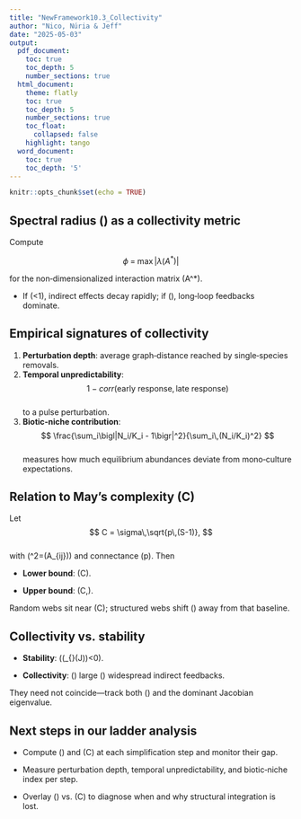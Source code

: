 ```yaml
---
title: "NewFramework10.3_Collectivity"
author: "Nico, Núria & Jeff"
date: "2025-05-03"
output:
  pdf_document:
    toc: true
    toc_depth: 5
    number_sections: true
  html_document:
    theme: flatly
    toc: true
    toc_depth: 5
    number_sections: true
    toc_float:
      collapsed: false
    highlight: tango
  word_document:
    toc: true
    toc_depth: '5'
---
```


```r
knitr::opts_chunk$set(echo = TRUE)
```

## Spectral radius \(\phi\) as a collectivity metric  
Compute  

$$
  \phi \;=\;\max\bigl| \lambda (A^*)\bigr|
$$  

for the non‐dimensionalized interaction matrix \(A^*\).

- If \(\phi<1\), indirect effects decay rapidly; if \(\phi\ge1\), long‐loop feedbacks dominate.  

## Empirical signatures of collectivity  
1. **Perturbation depth**: average graph‐distance reached by single‐species removals.  
2. **Temporal unpredictability**:  
   $$
     1 - corr\bigl(\text{early response},\,\text{late response}\bigr)
   $$  
   to a pulse perturbation.  
3. **Biotic‐niche contribution**:  
   $$
     \frac{\sum_i\bigl|N_i/K_i - 1\bigr|^2}{\sum_i\,(N_i/K_i)^2}
   $$  
   measures how much equilibrium abundances deviate from mono‐culture expectations.  

## Relation to May’s complexity (C)  
Let  
$$
  C = \sigma\,\sqrt{p\,(S-1)},
$$  
with \(\sigma^2=\text{Var}(A_{ij})\) and connectance \(p\). Then

- **Lower bound**: \(\phi \ge C\).  

- **Upper bound**: \(\phi \le C\,\sqrt{S-1}\).  

Random webs sit near \(\phi\approx C\); structured webs shift \(\phi\) away from that baseline.  

## Collectivity vs. stability  

- **Stability**: \(\Re(\lambda_{\max}(J))<0\).  

- **Collectivity**: \(\phi\) large \(\Rightarrow\) widespread indirect feedbacks.  

They need not coincide—track both \(\phi\) and the dominant Jacobian eigenvalue.  

## Next steps in our ladder analysis  

- Compute \(\phi\) and \(C\) at each simplification step and monitor their gap.  

- Measure perturbation depth, temporal unpredictability, and biotic‐niche index per step.  

- Overlay \(\phi\) vs.\ \(C\) to diagnose when and why structural integration is lost.  
